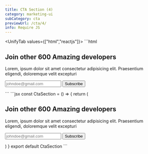 ```yaml
---
title: CTA Section (4)
category: marketing-ui
subCategory: cta
previewUrl: /cta/4/
info: Require JS
---
```


<UnifyTab values={["html","reactjs"]}>
    <TabPanel value="html">
    ```html
<section class="py-24">
    <div class="max-w-5xl mx-auto px-5 sm:px-10 md:px-12 lg:px-5 ">
        <div
            class="p-6 sm:p-10 md:p-14 lg:p-8 rounded-lg bg-gray-100 dark:bg-gray-900 flex flex-col space-y-6 relative">
            <div
                class="absolute w-14 h-14 rounded-full bg-gradient-to-bl from-blue-600 to-violet-500 blur-2xl z-10 -top-7 -left-7 opacity-40">
            </div>
            <div
                class="absolute w-14 h-14 rounded-full bg-gradient-to-bl from-blue-600 to-violet-500 blur-2xl z-10 -bottom-7 -right-7 opacity-40">
            </div>
            <div
                class="lg:h-full flex flex-col items-center text-center justify-center space-y-8 mx-auto max-w-2xl">
                <h1 class="font-bold text-gray-900 dark:text-white text-4xl">
                    Join other <span
                        class="text-transparent bg-clip-text bg-gradient-to-bl from-blue-700 to-violet-400 dark:from-blue-300 dark:to-violet-400">600
                        Amazing</span> developers
                </h1>
                <p class="text-gray-700 dark:text-gray-300 text-center max-w-xl">
                    Lorem, ipsum dolor sit amet consectetur adipisicing elit. Praesentium eligendi, doloremque velit excepturi
                </p>
                <form action="" class="w-full flex flex-col sm:items-center sm:flex-row gap-y-3 gap-x-4 max-w-lg mx-auto">
                    <input type="email" placeholder="johndoe@gmail.com" class="py-3 px-5 rounded-lg text-gray-800 dark:text-gray-200 bg-gray-200 dark:bg-gray-800 outline-none w-full placeholder:text-gray-600 dark:placeholder:text-gray-300">
                    <button
                            class="py-3 rounded-lg px-6 bg-blue-600 dark:bg-blue-500 text-white font-medium text-base w-full sm:w-max flex justify-center">Subscribe</button>
                </form>
            </div>
        </div>
    </div>
</section>
    ```
    </TabPanel>
    <TabPanel value="reactjs">
    ```jsx
const CtaSection = () => {
    return (
        <section className="py-24">
            <div className="max-w-5xl mx-auto px-5 sm:px-10 md:px-12 lg:px-5 ">
                <div className="p-6 sm:p-10 md:p-14 lg:p-8 rounded-lg bg-gray-100 dark:bg-gray-900 flex flex-col space-y-6 relative">
                    <div className="absolute w-14 h-14 rounded-full bg-gradient-to-bl from-blue-600 to-violet-500 blur-2xl z-10 -top-7 -left-7 opacity-40">
                    </div>
                    <div className="absolute w-14 h-14 rounded-full bg-gradient-to-bl from-blue-600 to-violet-500 blur-2xl z-10 -bottom-7 -right-7 opacity-40">
                    </div>
                    <div className="lg:h-full flex flex-col items-center text-center justify-center space-y-8 mx-auto max-w-2xl">
                        <h1 className="font-bold text-gray-900 dark:text-white text-4xl">
                            Join other <span className="text-transparent bg-clip-text bg-gradient-to-bl from-blue-700 to-violet-400 dark:from-blue-300 dark:to-violet-400">600
                                Amazing</span> developers
                        </h1>
                        <p className="text-gray-700 dark:text-gray-300 text-center max-w-xl">
                            Lorem, ipsum dolor sit amet consectetur adipisicing elit. Praesentium eligendi, doloremque velit excepturi
                        </p>
                        <form action className="w-full flex flex-col sm:items-center sm:flex-row gap-y-3 gap-x-4 max-w-lg mx-auto">
                            <input type="email" placeholder="johndoe@gmail.com" className="py-3 px-5 rounded-lg text-gray-800 dark:text-gray-200 bg-gray-200 dark:bg-gray-800 outline-none w-full placeholder:text-gray-600 dark:placeholder:text-gray-300" />
                            <button className="py-3 rounded-lg px-6 bg-blue-600 dark:bg-blue-500 text-white font-medium text-base w-full sm:w-max flex justify-center">Subscribe</button>
                        </form>
                    </div>
                </div>
            </div>
        </section>
    )
}
export default CtaSection
    ```
    </TabPanel>
</UnifyTab>
